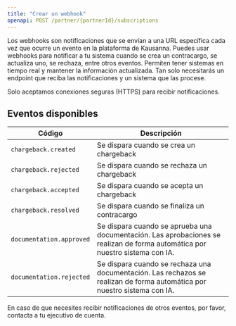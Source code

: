 ```yaml
---
title: "Crear un webhook"
openapi: POST /partner/{partnerId}/subscriptions
---
```


Los webhooks son notificaciones que se envían a una URL específica cada vez que ocurre un evento en la plataforma de Kausanna. Puedes usar webhooks para notificar a tu sistema cuando se crea un contracargo, se actualiza uno, se rechaza, entre otros eventos.
Permiten tener sistemas en tiempo real y mantener la información actualizada. Tan solo necesitarás un endpoint que reciba las notificaciones y un sistema que las procese.

<Info>Solo aceptamos conexiones seguras (HTTPS) para recibir notificaciones.</Info>

## Eventos disponibles

| Código                   | Descripción                                                                                                                  |
| ------------------------ | ---------------------------------------------------------------------------------------------------------------------------- |
| `chargeback.created`     | Se dispara cuando se crea un chargeback                                                                                      |
| `chargeback.rejected`    | Se dispara cuando se rechaza un chargeback                                                                                   |
| `chargeback.accepted`    | Se dispara cuando se acepta un chargeback                                                                                    |
| `chargeback.resolved`    | Se dispara cuando se finaliza un contracargo                                                                                 |
| `documentation.approved` | Se dispara cuando se aprueba una documentación. Las aprobaciones se realizan de forma automática por nuestro sistema con IA. |
| `documentation.rejected` | Se dispara cuando se rechaza una documentación. Las rechazos se realizan de forma automática por nuestro sistema con IA.     |

En caso de que necesites recibir notificaciones de otros eventos, por favor, contacta a tu ejecutivo de cuenta.
